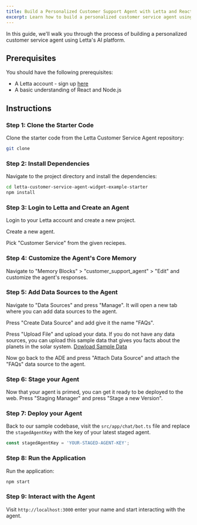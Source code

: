 ```yaml
---
title: Build a Personalized Customer Support Agent with Letta and React
excerpt: Learn how to build a personalized customer service agent using Letta's AI platform.
---
```


In this guide, we'll walk you through the process of building a personalized customer service agent using Letta's AI platform.

## Prerequisites
You should have the following prerequisites:
* A Letta account - sign up [here](https://app.letta.ai/login)
* A basic understanding of React and Node.js

## Instructions
### Step 1: Clone the Starter Code
Clone the starter code from the Letta Customer Service Agent repository:

```bash
git clone
```

### Step 2: Install Dependencies
Navigate to the project directory and install the dependencies:

```bash
cd letta-customer-service-agent-widget-example-starter
npm install
```

### Step 3: Login to Letta and Create an Agent
Login to your Letta account and create a new project.

Create a new agent.

Pick "Customer Service" from the given reciepes.


### Step 4: Customize the Agent's Core Memory
Navigate to "Memory Blocks" > "customer_support_agent" > "Edit" and customize the agent's responses.

### Step 5: Add Data Sources to the Agent
Navigate to "Data Sources" and press "Manage". It will open a new tab where you can add data sources to the agent.

Press "Create Data Source" and add give it the name "FAQs".

Press "Upload File" and upload your data. If you do not have any data sources, you can upload this sample data that gives you facts about the planets in the solar system.
[Dowload Sample Data](https://sampledata.com)

Now go back to the ADE and press "Attach Data Source" and attach the "FAQs" data source to the agent.

### Step 6: Stage your Agent
Now that your agent is primed, you can get it ready to be deployed to the web. Press "Staging Manager" and press "Stage a new Version".

### Step 7: Deploy your Agent
Back to our sample codebase, visit the `src/app/chat/bot.ts` file and replace the `stagedAgentKey` with the key of your latest staged agent.

```typescript
const stagedAgentKey = 'YOUR-STAGED-AGENT-KEY';
```

### Step 8: Run the Application
Run the application:

```bash
npm start
```

### Step 9: Interact with the Agent
Visit `http://localhost:3000` enter your name and start interacting with the agent.
